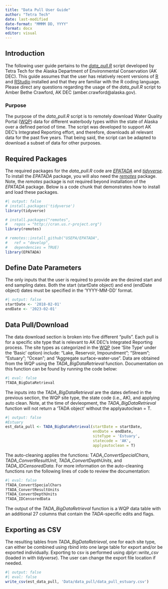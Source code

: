 ```yaml
---
title: "Data Pull User Guide"
author: "Tetra Tech"
date: last-modified
date-format: "MMMM DD, YYYY"
format: docx
editor: visual
---
```


## Introduction

The following user guide pertains to the [*data_pull.R*](https://github.com/KateriSalk/Alaska_IR_Automation/blob/main/Code/3_Data_Pull/data_pull.R) script developed by Tetra Tech for the Alaska Department of Environmental Conservation (AK DEC). This guide assumes that the user has relatively recent versions of [R](https://www.r-project.org/) and [RStudio](https://posit.co/download/rstudio-desktop/) installed and that they are familiar with the R coding language. Please direct any questions regarding the usage of the *data_pull.R* script to Amber Bethe Crawford, AK DEC (amber.crawford\@alaska.gov).

### Purpose

The purpose of the *data_pull.R* script is to remotely download Water Quality Portal ([WQP](https://www.waterqualitydata.us/)) data for different waterbody types within the state of Alaska over a defined period of time. The script was developed to support AK DEC's Integrated Reporting effort, and therefore, downloads all relevant data for the past five years. That being said, the script can be adapted to download a subset of data for other purposes.

## Required Packages

The required packages for the *data_pull.R* code are [*EPATADA*](https://github.com/USEPA/EPATADA) and [*tidyverse*](https://www.tidyverse.org/). To install the *EPATADA* package, you will also need the [*remotes*](https://cran.r-project.org/web/packages/remotes/index.html) package. Note, the *remotes* package is not required beyond installation of the *EPATADA* package. Below is a code chunk that demonstrates how to install and load these packages.

```r
#| output: false
# install.packages('tidyverse')
library(tidyverse)

# install.packages("remotes",
#   repos = "http://cran.us.r-project.org")
library(remotes)

# remotes::install_github("USEPA/EPATADA",
#   ref = "develop",
#   dependencies = TRUE)
library(EPATADA)
```

## Define Date Parameters

The only inputs that the user is required to provide are the desired start and end sampling dates. Both the start (startDate object) and end (endDate object) dates must be specified in the 'YYYY-MM-DD' format.

```r
#| output: false
startDate <- '2018-02-01'
endDate <- '2023-02-01'
```

## Data Pull/Download

The data download section is broken into five different "pulls". Each pull is for a specific site type that is relevant to AK DEC's Integrated Reporting process. The site types as categorized in the [WQP](https://www.waterqualitydata.us/) (see 'Site Type' under the 'Basic' option) include: "Lake, Reservoir, Impoundment"; "Stream"; "Estuary"; "Ocean"; and "Aggregate surface-water-use". Data are obtained from the WQP using the *TADA_BigDataRetrieval* function. Documentation on this function can be found by running the code below:

```r
#| eval: false
?TADA_BigDataRetrieval
```

The inputs into the *TADA_BigDataRetrieval* are the dates defined in the previous section, the WQP site type, the state code (i.e., AK), and applying auto clean. Note, at the time of devleopment, the *TADA_BigDataRetrieval* function will not return a 'TADA object' without the applyautoclean = T.

```r
#| output: false
#Estuary
est_data_pull <- TADA_BigDataRetrieval(startDate = startDate,
                                       endDate = endDate,
                                       siteType = 'Estuary',
                                       statecode = 'AK',
                                       applyautoclean = T)
```

The auto-cleaning applies the functions: T*ADA_ConvertSpecialChars*, *TADA_ConvertResultUnit*, *TADA_ConvertDepthUnits*, and *TADA_IDCensoredData*. For more information on the auto-cleaning functions run the following lines of code to review the documentation:

```r
#| eval: false
?TADA_ConvertSpecialChars
?TADA_ConvertResultUnits
?TADA_ConvertDepthUnits
?TADA_IDCensoredData
```

The output of the *TADA_BigDataRetrieval* function is a WQP data table with an additional 27 columns that contain the *TADA*-specific edits and flags.

## Exporting as CSV

The resulting tables from *TADA_BigDataRetrieval*, one for each site type, can either be combined using rbind into one large table for export and/or be exported individually. Exporting to csv is performed using *dplyr::write_csv* (loaded in with *tidyverse*). The user can change the export file location if needed.

```r
#| output: false
#| eval: false
write_csv(est_data_pull, 'Data/data_pull/data_pull_estuary.csv')

```
